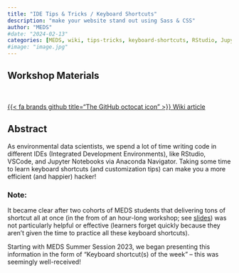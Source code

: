 ```yaml
---
title: "IDE Tips & Tricks / Keyboard Shortcuts"
description: "make your website stand out using Sass & CSS"
author: "MEDS"
#date: "2024-02-13"
categories: [MEDS, wiki, tips-tricks, keyboard-shortcuts, RStudio, Jupyter-Notebooks, command-line]
#image: "image.jpg"
---
```


## Workshop Materials

<br>

::: {.center-text .body-text-l}
[{{< fa brands github title="The GitHub octocat icon" >}} Wiki article](https://github.com/UCSB-MEDS/IDE-tips-and-tricks/wiki/Updated-Approach-for-Delivering-IDE-Tips-&-Tricks---Keyboard-Shortcuts){target="_blank"}
:::

## Abstract

As environmental data scientists, we spend a lot of time writing code in different IDEs (Integrated Development Environments), like RStudio, VSCode, and Jupyter Notebooks via Anaconda Navigator. Taking some time to learn keyboard shortcuts (and customization tips) can make you a more efficient (and happier) hacker!

### Note:

It became clear after two cohorts of MEDS students that delivering tons of shortcut all at once (in the from of an hour-long workshop; see [slides](https://ucsb-meds.github.io/IDE-tips-and-tricks/#/title-slide)) was not particularly helpful or effective (learners forget quickly because they aren't given the time to practice all these keyboard shortcuts).

Starting with MEDS Summer Session 2023, we began presenting this information in the form of "Keyboard shortcut(s) of the week" -- this was seemingly well-received! 